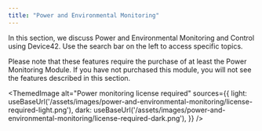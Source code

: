 ```yaml
---
title: "Power and Environmental Monitoring"
---
```



In this section, we discuss Power and Environmental Monitoring and Control using Device42. Use the search bar on the left to access specific topics.

Please note that these features require the purchase of at least the Power Monitoring Module. If you have not purchased this module, you will not see the features described in this section.

<ThemedImage
  alt="Power monitoring license required"
  sources={{
    light: useBaseUrl('/assets/images/power-and-environmental-monitoring/license-required-light.png'),
    dark: useBaseUrl('/assets/images/power-and-environmental-monitoring/license-required-dark.png'),
  }}
/>



